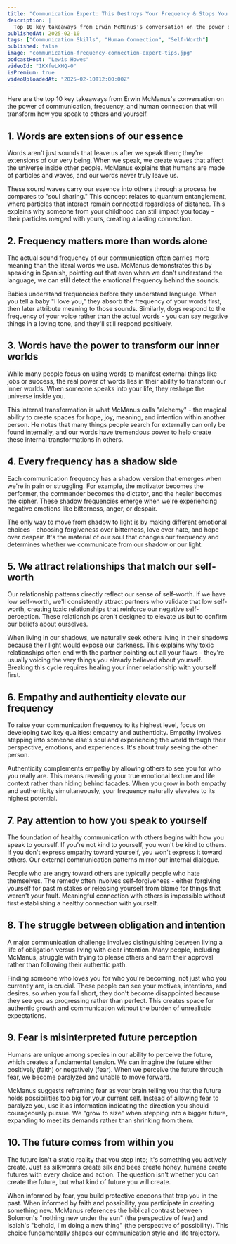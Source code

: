 ```yaml
---
title: "Communication Expert: This Destroys Your Frequency & Stops You From Connecting With Others!"
description: |
  Top 10 key takeaways from Erwin McManus's conversation on the power of communication, frequency, and human connection that will transform how you speak to others and yourself.
publishedAt: 2025-02-10
tags: ["Communication Skills", "Human Connection", "Self-Worth"]
published: false
image: "communication-frequency-connection-expert-tips.jpg"
podcastHost: "Lewis Howes"
videoId: "1KXfwLXHQ-0"
isPremium: true
videoUploadedAt: "2025-02-10T12:00:00Z"
---
```



<PodcastSummaryPageLayout frontmatter={frontmatter}>

Here are the top 10 key takeaways from Erwin McManus's conversation on the power of communication, frequency, and human connection that will transform how you speak to others and yourself.

## 1. Words are extensions of our essence

Words aren't just sounds that leave us after we speak them; they're extensions of our very being. When we speak, we create waves that affect the universe inside other people. McManus explains that humans are made of particles and waves, and our words never truly leave us.

These sound waves carry our essence into others through a process he compares to "soul sharing." This concept relates to quantum entanglement, where particles that interact remain connected regardless of distance. This explains why someone from your childhood can still impact you today - their particles merged with yours, creating a lasting connection.

## 2. Frequency matters more than words alone

The actual sound frequency of our communication often carries more meaning than the literal words we use. McManus demonstrates this by speaking in Spanish, pointing out that even when we don't understand the language, we can still detect the emotional frequency behind the sounds.

Babies understand frequencies before they understand language. When you tell a baby "I love you," they absorb the frequency of your words first, then later attribute meaning to those sounds. Similarly, dogs respond to the frequency of your voice rather than the actual words - you can say negative things in a loving tone, and they'll still respond positively.

## 3. Words have the power to transform our inner worlds

While many people focus on using words to manifest external things like jobs or success, the real power of words lies in their ability to transform our inner worlds. When someone speaks into your life, they reshape the universe inside you.

This internal transformation is what McManus calls "alchemy" - the magical ability to create spaces for hope, joy, meaning, and intention within another person. He notes that many things people search for externally can only be found internally, and our words have tremendous power to help create these internal transformations in others.

## 4. Every frequency has a shadow side

Each communication frequency has a shadow version that emerges when we're in pain or struggling. For example, the motivator becomes the performer, the commander becomes the dictator, and the healer becomes the cipher. These shadow frequencies emerge when we're experiencing negative emotions like bitterness, anger, or despair.

The only way to move from shadow to light is by making different emotional choices - choosing forgiveness over bitterness, love over hate, and hope over despair. It's the material of our soul that changes our frequency and determines whether we communicate from our shadow or our light.

## 5. We attract relationships that match our self-worth

Our relationship patterns directly reflect our sense of self-worth. If we have low self-worth, we'll consistently attract partners who validate that low self-worth, creating toxic relationships that reinforce our negative self-perception. These relationships aren't designed to elevate us but to confirm our beliefs about ourselves.

When living in our shadows, we naturally seek others living in their shadows because their light would expose our darkness. This explains why toxic relationships often end with the partner pointing out all your flaws - they're usually voicing the very things you already believed about yourself. Breaking this cycle requires healing your inner relationship with yourself first.

## 6. Empathy and authenticity elevate our frequency

To raise your communication frequency to its highest level, focus on developing two key qualities: empathy and authenticity. Empathy involves stepping into someone else's soul and experiencing the world through their perspective, emotions, and experiences. It's about truly seeing the other person.

Authenticity complements empathy by allowing others to see you for who you really are. This means revealing your true emotional texture and life context rather than hiding behind facades. When you grow in both empathy and authenticity simultaneously, your frequency naturally elevates to its highest potential.

## 7. Pay attention to how you speak to yourself

The foundation of healthy communication with others begins with how you speak to yourself. If you're not kind to yourself, you won't be kind to others. If you don't express empathy toward yourself, you won't express it toward others. Our external communication patterns mirror our internal dialogue.

People who are angry toward others are typically people who hate themselves. The remedy often involves self-forgiveness - either forgiving yourself for past mistakes or releasing yourself from blame for things that weren't your fault. Meaningful connection with others is impossible without first establishing a healthy connection with yourself.

## 8. The struggle between obligation and intention

A major communication challenge involves distinguishing between living a life of obligation versus living with clear intention. Many people, including McManus, struggle with trying to please others and earn their approval rather than following their authentic path.

Finding someone who loves you for who you're becoming, not just who you currently are, is crucial. These people can see your motives, intentions, and desires, so when you fall short, they don't become disappointed because they see you as progressing rather than perfect. This creates space for authentic growth and communication without the burden of unrealistic expectations.

## 9. Fear is misinterpreted future perception

Humans are unique among species in our ability to perceive the future, which creates a fundamental tension. We can imagine the future either positively (faith) or negatively (fear). When we perceive the future through fear, we become paralyzed and unable to move forward.

McManus suggests reframing fear as your brain telling you that the future holds possibilities too big for your current self. Instead of allowing fear to paralyze you, use it as information indicating the direction you should courageously pursue. We "grow to size" when stepping into a bigger future, expanding to meet its demands rather than shrinking from them.

## 10. The future comes from within you

The future isn't a static reality that you step into; it's something you actively create. Just as silkworms create silk and bees create honey, humans create futures with every choice and action. The question isn't whether you can create the future, but what kind of future you will create.

When informed by fear, you build protective cocoons that trap you in the past. When informed by faith and possibility, you participate in creating something new. McManus references the biblical contrast between Solomon's "nothing new under the sun" (the perspective of fear) and Isaiah's "behold, I'm doing a new thing" (the perspective of possibility). This choice fundamentally shapes our communication style and life trajectory.

</PodcastSummaryPageLayout>
